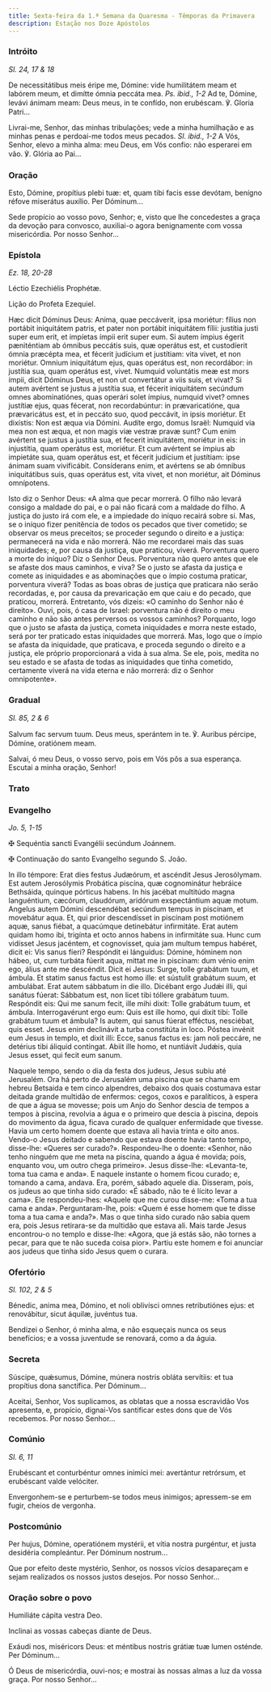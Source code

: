 ```yaml
---
title: Sexta-feira da 1.ª Semana da Quaresma - Têmporas da Primavera
description: Estação nos Doze Apóstolos
---
```


### Intróito

<em>Sl. 24, 17 & 18</em>

<div class="side-by-side not-content">

De necessitátibus meis éripe me, Dómine: vide humilitátem meam et labórem meum, et dimítte ómnia peccáta mea. <em>Ps. ibid., 1-2</em> Ad te, Dómine, levávi ánimam meam: Deus meus, in te confído, non erubéscam. ℣. Gloria Patri...

Livrai-me, Senhor, das minhas tribulações; vede a minha humilhação e as minhas penas e perdoai-me todos meus pecados. <em>Sl. ibid., 1-2</em> A Vós, Senhor, elevo a minha alma: meu Deus, em Vós confio: não esperarei em vão. ℣. Glória ao Pai...

</div>

### Oração

<div class="side-by-side not-content">

Esto, Dómine, propítius plebi tuæ: et, quam tibi facis esse devótam, benígno réfove miserátus auxílio. Per Dóminum...

Sede propício ao vosso povo, Senhor; e, visto que lhe concedestes a graça da devoção para convosco, auxiliai-o agora benignamente com vossa misericórdia. Por nosso Senhor...

</div>

### Epístola

<em>Ez. 18, 20-28</em>

<div class="side-by-side not-content">

Léctio Ezechiélis Prophétæ.

Lição do Profeta Ezequiel.

Hæc dicit Dóminus Deus: Anima, quae peccáverit, ipsa moriétur: fílius non portábit iniquitátem patris, et pater non portábit iniquitátem fílii: justítia justi super eum erit, et impíetas ímpii erit super eum. Si autem ímpius égerit pæniténtiam ab ómnibus peccátis suis, quæ operátus est, et custodíerit ómnia præcépta mea, et fécerit judícium et justítiam: vita vivet, et non moriétur. Omnium iniquitátum ejus, quas operátus est, non recordábor: in justítia sua, quam operátus est, vivet. Numquid voluntátis meæ est mors ímpii, dicit Dóminus Deus, et non ut convertátur a viis suis, et vivat? Si autem avértent se justus a justítia sua, et fécerit iniquitátem secúndum omnes abominatiónes, quas operári solet ímpius, numquid vivet? omnes justítiæ ejus, quas fécerat, non recordabúntur: in prævaricatióne, qua prævaricátus est, et in peccáto suo, quod peccávit, in ipsis moriétur. Et dixístis: Non est æqua via Dómini. Audíte ergo, domus Israël: Numquid via mea non est æqua, et non magis viæ vestræ pravæ sunt? Cum enim avértent se justus a justítia sua, et fecerit iniquitátem, moriétur in eis: in injustítia, quam operátus est, moriétur. Et cum avértent se ímpius ab impietáte sua, quam operátus est, et fécerit judícium et justítiam: ipse ánimam suam vivificábit. Consíderans enim, et avértens se ab ómnibus iniquitátibus suis, quas operátus est, vita vivet, et non moriétur, ait Dóminus omnípotens.

Isto diz o Senhor Deus: «A alma que pecar morrerá. O filho não levará consigo a maldade do pai, e o pai não ficará com a maldade do filho. A justiça do justo irá com ele, e a impiedade do iníquo recairá sobre si. Mas, se o iníquo fizer penitência de todos os pecados que tiver cometido; se observar os meus preceitos; se proceder segundo o direito e a justiça: permanecerá na vida e não morrerá. Não me recordarei mais das suas iniquidades; e, por causa da justiça, que praticou, viverá. Porventura quero a morte do iníquo? Diz o Senhor Deus. Porventura não quero antes que ele se afaste dos maus caminhos, e viva? Se o justo se afasta da justiça e comete as iniquidades e as abominações que o ímpio costuma praticar, porventura viverá? Todas as boas obras de justiça que praticara não serão recordadas, e, por causa da prevaricação em que caiu e do pecado, que praticou, morrerá. Entretanto, vós dizeis: «O caminho do Senhor não é direito». Ouvi, pois, ó casa de Israel: porventura não é direito o meu caminho e não são antes perversos os vossos caminhos? Porquanto, logo que o justo se afasta da justiça, cometa iniquidades e morra neste estado, será por ter praticado estas iniquidades que morrerá. Mas, logo que o ímpio se afasta da iniquidade, que praticava, e proceda segundo o direito e a justiça, ele próprio proporcionará a vida à sua alma. Se ele, pois, medita no seu estado e se afasta de todas as iniquidades que tinha cometido, certamente viverá na vida eterna e não morrerá: diz o Senhor omnipotente».

</div>

### Gradual

<em>Sl. 85, 2 & 6</em>

<div class="side-by-side not-content">

Salvum fac servum tuum. Deus meus, sperántem in te. ℣. Auribus pércipe, Dómine, oratiónem meam.

Salvai, ó meu Deus, o vosso servo, pois em Vós pôs a sua esperança. Escutai a minha oração, Senhor!

</div>

### Trato


<LinkCard
  href="/missal/pre-quaresma/quadp3-3#trato"
  title="Trato Quarta-feira de Cinzas"
/>

### Evangelho

<em>Jo. 5, 1-15</em>

<div class="side-by-side not-content">

<span class="cross text-red-500">✠</span> Sequéntia sancti Evangélii secúndum Joánnem.

<span class="cross text-red-500">✠</span> Continuação do santo Evangelho segundo
S. João.

In illo témpore: Erat dies festus Judæórum, et ascéndit Jesus Jerosólymam. Est autem Jerosólymis Probática piscína, quæ cognominátur hebráice Bethsáida, quinque pórticus habens. In his jacébat multitúdo magna languéntium, cæcórum, claudórum, aridórum exspectántium aquæ motum. Angelus autem Dómini descendébat secúndum tempus in piscínam, et movebátur aqua. Et, qui prior descendísset in piscínam post motiónem aquæ, sanus fiébat, a quacúmque detinebátur infirmitáte. Erat autem quidam homo ibi, trigínta et octo annos habens in infirmitáte sua. Hunc cum vidísset Jesus jacéntem, et cognovisset, quia jam multum tempus habéret, dicit ei: Vis sanus fíeri? Respóndit ei lánguidus: Dómine, hóminem non hábeo, ut, cum turbáta fúerit aqua, mittat me in piscínam: dum vénio enim ego, álius ante me descéndit. Dicit ei Jesus: Surge, tolle grabátum tuum, et ámbula. Et statim sanus factus est homo ille: et sústulit grabátum suum, et ambulábat. Erat autem sábbatum in die illo. Dicébant ergo Judǽi illi, qui sanátus fúerat: Sábbatum est, non licet tibi tóllere grabátum tuum. Respóndit eis: Qui me sanum fecit, ille mihi dixit: Tolle grabátum tuum, et ámbula. Interrogavérunt ergo eum: Quis est ille homo, qui dixit tibi: Tolle grabátum tuum et ámbula? Is autem, qui sanus fúerat efféctus, nesciébat, quis esset. Jesus enim declinávit a turba constitúta in loco. Póstea invénit eum Jesus in templo, et dixit illi: Ecce, sanus factus es: jam noli peccáre, ne detérius tibi áliquid contíngat. Abiit ille homo, et nuntiávit Judǽis, quia Jesus esset, qui fecit eum sanum.

Naquele tempo, sendo o dia da festa dos judeus, Jesus subiu até Jerusalém. Ora há perto de Jerusalém uma piscina que se chama em hebreu Betsaida e tem cinco alpendres, debaixo dos quais costumava estar deitada grande multidão de enfermos: cegos, coxos e paralíticos, à espera de que a água se movesse; pois um Anjo do Senhor descia de tempos a tempos à piscina, revolvia a água e o primeiro que descia à piscina, depois do movimento da água, ficava curado de qualquer enfermidade que tivesse. Havia um certo homem doente que estava ali havia trinta e oito anos. Vendo-o Jesus deitado e sabendo que estava doente havia tanto tempo, disse-lhe: «Queres ser curado?». Respondeu-lhe o doente: «Senhor, não tenho ninguém que me meta na piscina, quando a água é movida; pois, enquanto vou, um outro chega primeiro». Jesus disse-lhe: «Levanta-te, toma tua cama e anda». E naquele instante o homem ficou curado; e, tomando a cama, andava. Era, porém, sábado aquele dia. Disseram, pois, os judeus ao que tinha sido curado: «É sábado, não te é lícito levar a cama». Ele respondeu-lhes: «Aquele que me curou disse-me: «Toma a tua cama e anda». Perguntaram-lhe, pois: «Quem é esse homem que te disse toma a tua cama e anda?». Mas o que tinha sido curado não sabia quem era, pois Jesus retirara-se da multidão que estava ali. Mais tarde Jesus encontrou-o no templo e disse-lhe: «Agora, que já estás são, não tornes a pecar, para que te não suceda coisa pior». Partiu este homem e foi anunciar aos judeus que tinha sido Jesus quem o curara.

</div>

### Ofertório

<em>Sl. 102, 2 & 5</em>

<div class="side-by-side not-content">

Bénedic, anima mea, Dómino, et noli oblivísci omnes retributiónes ejus: et renovábitur, sicut áquilæ, juvéntus tua.

Bendizei o Senhor, ó minha alma, e não esqueçais nunca os seus benefícios; e a vossa juventude se renovará, como a da águia.

</div>

### Secreta

<div class="side-by-side not-content">

Súscipe, quǽsumus, Dómine, múnera nostris obláta servítiis: et tua propítius dona sanctífica. Per Dóminum...

Aceitai, Senhor, Vos suplicamos, as oblatas que a nossa escravidão Vos apresenta, e, propício, dignai-Vos santificar estes dons que de Vós recebemos. Por nosso Senhor...

</div>

### Comúnio

<em>Sl. 6, 11</em>

<div class="side-by-side not-content">

Erubéscant et conturbéntur omnes inimíci mei: avertántur retrórsum, et erubéscant valde velóciter.

Envergonhem-se e perturbem-se todos meus inimigos; apressem-se em fugir, cheios de vergonha.

</div>

### Postcomúnio

<div class="side-by-side not-content">

Per hujus, Dómine, operatiónem mystérii, et vítia nostra purgéntur, et justa desidéria compleántur. Per Dóminum nostrum...

Que por efeito deste mystério, Senhor, os nossos vícios desapareçam e sejam realizados os nossos justos desejos. Por nosso Senhor...

</div>

### Oração sobre o povo

<div class="side-by-side not-content">

Humiliáte cápita vestra Deo.

Inclinai as vossas cabeças diante de Deus.

Exáudi nos, miséricors Deus: et méntibus nostris grátiæ tuæ lumen osténde. Per Dóminum...

Ó Deus de misericórdia, ouvi-nos; e mostrai às nossas almas a luz da vossa graça. Por nosso Senhor...

</div>
